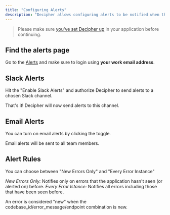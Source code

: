 ```yaml
---
title: "Configuring Alerts"
description: "Decipher allows configuring alerts to be notified when there are issues."
---
```


> Please make sure [you've set Decipher up](/intro#framework-docs) in your application before continuing.

## Find the alerts page

Go to the [Alerts](https://app.getdecipher.com/alerts) and make sure to login using **your work email address**.

## Slack Alerts
Hit the "Enable Slack Alerts" and authorize Decipher to send alerts to a chosen Slack channel.

That's it! Decipher will now send alerts to this channel.

## Email Alerts
You can turn on email alerts by clicking the toggle.

Email alerts will be sent to all team members.

## Alert Rules
You can choose between "New Errors Only" and "Every Error Instance"

*New Errors Only:* Notifies only on errors that the application hasn't seen (or alerted on) before.
*Every Error Istance:* Notifies all errors including those that have been seen before.

An error is considered "new" when the codebase_id/error_message/endpoint combination is new.